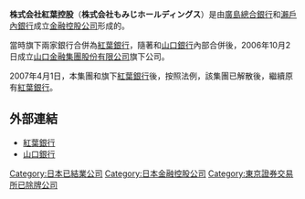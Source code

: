 '''株式会社紅葉控股'''（'''株式会社もみじホールディングス'''）是由[[廣島總合銀行|廣島總合銀行]]和[[瀨戶內銀行|瀨戶內銀行]]成立[[金融控股公司|金融控股公司]]形成的。

當時旗下兩家銀行合併為[[紅葉銀行|紅葉銀行]]，隨著和[[山口銀行|山口銀行]]內部合併後，2006年10月2日成立[[山口金融集團股份有限公司|山口金融集團股份有限公司]]旗下公司。

2007年4月1日，本集團和旗下[[紅葉銀行|紅葉銀行]]後，按照法例，該集團已解散後，繼續原有[[紅葉銀行|紅葉銀行]]。

==外部連結==
*[http://www.momijibank.co.jp/ 紅葉銀行] {{Wayback|url=http://www.momijibank.co.jp/ |date=20061205041930 }}
*[http://www.yamaguchibank.co.jp/ 山口銀行] {{Wayback|url=http://www.yamaguchibank.co.jp/ |date=20210429220234 }}

[[Category:日本已結業公司|Category:日本已結業公司]]
[[Category:日本金融控股公司|Category:日本金融控股公司]]
[[Category:東京證券交易所已除牌公司|Category:東京證券交易所已除牌公司]]